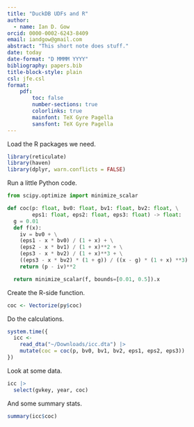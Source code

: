 ```yaml
---
title: "DuckDB UDFs and R"
author: 
  - name: Ian D. Gow
orcid: 0000-0002-6243-8409
email: iandgow@gmail.com
abstract: "This short note does stuff."
date: today
date-format: "D MMMM YYYY"
bibliography: papers.bib
title-block-style: plain
csl: jfe.csl
format: 
    pdf:
        toc: false
        number-sections: true
        colorlinks: true
        mainfont: TeX Gyre Pagella
        sansfont: TeX Gyre Pagella
---
```


Load the R packages we need.
```r
library(reticulate)
library(haven)
library(dplyr, warn.conflicts = FALSE)
```
  
Run a little Python code.  
  
```python
from scipy.optimize import minimize_scalar

def coc(p: float, bv0: float, bv1: float, bv2: float, \
        eps1: float, eps2: float, eps3: float) -> float:
  g = 0.01
  def f(x): 
    iv = bv0 + \
    (eps1 - x * bv0) / (1 + x) + \
    (eps2 - x * bv1) / (1 + x)**2 + \
    (eps3 - x * bv2) / (1 + x)**3 + \
    ((eps3 - x * bv2) * (1 + g)) / ((x - g) * (1 + x) **3)
    return (p - iv)**2

  return minimize_scalar(f, bounds=[0.01, 0.5]).x
```

Create the R-side function.

```r
coc <- Vectorize(py$coc)
```

Do the calculations.

```r
system.time({
  icc <-
    read_dta("~/Downloads/icc.dta") |>
    mutate(coc = coc(p, bv0, bv1, bv2, eps1, eps2, eps3))
})
```

Look at some data.

```r
icc |>
  select(gvkey, year, coc)
```

And some summary stats.

```r
summary(icc$coc)
```
